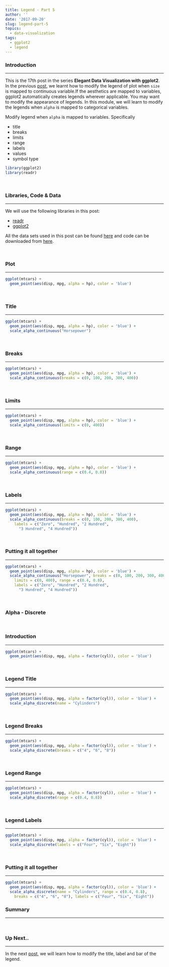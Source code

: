 ```yaml
---
title: Legend - Part 5
author: ''
date: '2017-09-20'
slug: legend-part-5
topics:
  - data-visualization
tags:
  - ggplot2
  - legend
---
```


### Introduction

<hr>

This is the 17th post in the series **Elegant Data Visualization with ggplot2**. In the previous [post](https://rsquaredacademy.github.io/blog/post/legend-part-4/), we learnt how to modify the legend of plot when `size` is mapped to continuous variable.If the aesthetics are mapped to variables, ggplot2 automatically creates legends wherever applicable. 
You may want to modify the appearance of legends. In this module, we will learn to modify the legends when
`alpha` is mapped to categorical variables.

Modify legend when `alpha` is mapped to variables. Specifically

- title
- breaks
- limits
- range
- labels
- values
- symbol type

```r
library(ggplot2)
library(readr)
```

<br>

### Libraries, Code & Data

<hr>

We will use the following libraries in this post:

- [readr](http://readr.tidyverse.org/)
- [ggplot2](http://ggplot2.tidyverse.org/)

All the data sets used in this post can be found [here](https://github.com/rsquaredacademy/datasets) and code can be downloaded from [here](https://gist.github.com/rsquaredacademy/ae9f6afd3c4818b3778ea008da7d2e92).

<br>

### Plot

<hr>

```r
ggplot(mtcars) +
  geom_point(aes(disp, mpg, alpha = hp), color = 'blue')
```

<br>

### Title

<hr>

```r
ggplot(mtcars) +
  geom_point(aes(disp, mpg, alpha = hp), color = 'blue') +
  scale_alpha_continuous("Horsepower")
```

<br>

### Breaks

<hr>

```r
ggplot(mtcars) +
  geom_point(aes(disp, mpg, alpha = hp), color = 'blue') +
  scale_alpha_continuous(breaks = c(0, 100, 200, 300, 400))
```

<br>

### Limits

<hr>

```r
ggplot(mtcars) +
  geom_point(aes(disp, mpg, alpha = hp), color = 'blue') +
  scale_alpha_continuous(limits = c(0, 400))
```

<br>

### Range

<hr>

```r
ggplot(mtcars) +
  geom_point(aes(disp, mpg, alpha = hp), color = 'blue') +
  scale_alpha_continuous(range = c(0.4, 0.8))
```

<br>

### Labels

<hr>

```r
ggplot(mtcars) +
  geom_point(aes(disp, mpg, alpha = hp), color = 'blue') +
  scale_alpha_continuous(breaks = c(0, 100, 200, 300, 400),
    labels = c("Zero", "Hundred", "2 Hundred", 
      "3 Hundred", "4 Hundred"))
```

<br>

### Putting it all together

<hr>

```r
ggplot(mtcars) +
  geom_point(aes(disp, mpg, alpha = hp), color = 'blue') +
  scale_alpha_continuous("Horsepower", breaks = c(0, 100, 200, 300, 400),
    limits = c(0, 400), range = c(0.4, 0.8),
    labels = c("Zero", "Hundred", "2 Hundred", 
      "3 Hundred", "4 Hundred"))
```

<br>

### Alpha - Discrete

<br>

### Introduction

<hr>

```r
ggplot(mtcars) +
  geom_point(aes(disp, mpg, alpha = factor(cyl)), color = 'blue')
```

<br>

### Legend Title

<hr>

```r
ggplot(mtcars) +
  geom_point(aes(disp, mpg, alpha = factor(cyl)), color = 'blue') +
  scale_alpha_discrete(name = "Cylinders")
```

<br>

### Legend Breaks

<hr>

```r
ggplot(mtcars) +
  geom_point(aes(disp, mpg, alpha = factor(cyl)), color = 'blue') +
  scale_alpha_discrete(breaks = c("4", "6", "8"))
```

<br>

### Legend Range

<hr>

```r
ggplot(mtcars) +
  geom_point(aes(disp, mpg, alpha = factor(cyl)), color = 'blue') +
  scale_alpha_discrete(range = c(0.4, 0.8))
```

<br>

### Legend Labels

<hr>

```r
ggplot(mtcars) +
  geom_point(aes(disp, mpg, alpha = factor(cyl)), color = 'blue') +
  scale_alpha_discrete(labels = c("Four", "Six", "Eight"))
```

<br>

### Putting it all together

<hr>

```r
ggplot(mtcars) +
  geom_point(aes(disp, mpg, alpha = factor(cyl)), color = 'blue') +
  scale_alpha_discrete(name = "Cylinders", range = c(0.4, 0.8),
    breaks = c("4", "6", "8"), labels = c("Four", "Six", "Eight"))
```

### Summary

<hr>

<br>

### Up Next..

<hr>

In the next [post](https://rsquaredacademy.github.io/blog/post/legend-part-6/), we will learn how to modify the title, label and bar of the legend.

<br>